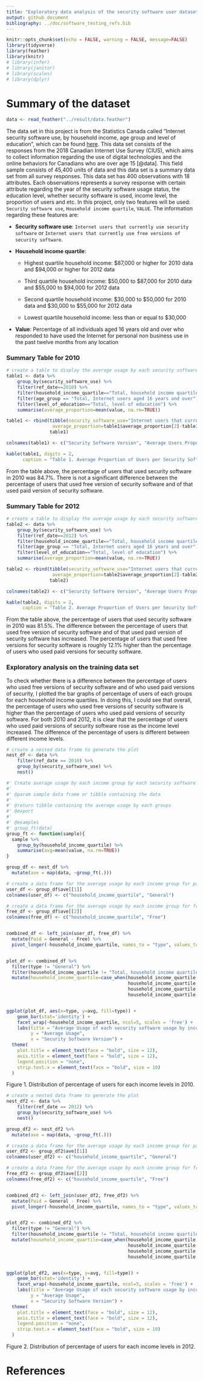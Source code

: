 ```yaml
---
title: "Exploratory data analysis of the security software user dataset"
output: github_document
bibliography: ../doc/software_testing_refs.bib
---
```


```r
knitr::opts_chunk$set(echo = FALSE, warning = FALSE, message=FALSE)
library(tidyverse)
library(feather)
library(knitr)
# library(infer)
# library(janitor)
# library(scales)
# library(dplyr)
```

# Summary of the dataset

```r
data <- read_feather("../result/data.feather")
```

The data set in this project is from the Statistics Canada called "Internet security software use, by household income, age group and level of education", which can be found [here](https://open.canada.ca/data/en/dataset/6e45b085-1fbf-4ba4-881b-f4eebbb3764e). This data set consists of the responses from the 2018 Canadian Internet Use Survey (CIUS), which aims to collect information regarding the use of digital technologies and the online behaviors for Canadians who are over age 15 [@data]. This field sample consists of 45,400 units of data and this data set is a summary data set from all survey responses. This data set has 400 observations with 18 attributes. Each observations represents a survey response with certain attribute regarding the year of the security software usage status, the education level, whether security software is used, income level, the proportion of users and etc. In this project, only two features will be used: `Security software use`, `Household income quartile`, `VALUE`. The information regarding these features are:

- **Security software use**: `Internet users that currently use security software` or `Internet users that currently use free versions of security software`.

- **Household income quartile**: 

  + Highest quartile household income: $87,000 or higher for 2010 data and $94,000 or higher for 2012 data
  
  + Third quartile household income: $50,000 to $87,000 for 2010 data and $55,000 to $94,000 for 2012 data
  
  + Second quartile household income: $30,000 to $50,000 for 2010 data and $30,000 to $55,000 for 2012 data
  
  + Lowest quartile household income: less than or equal to $30,000
  
- **Value**: Percentage of all individuals aged 16 years old and over who responded to have used the Internet for personal non business use in the past twelve months from any location



### Summary Table for 2010

```r

# create a table to display the average usage by each security software version
table1 <- data %>% 
    group_by(security_software_use) %>% 
    filter(ref_date==2010) %>% 
    filter(household_income_quartile=="Total, household income quartiles") %>% 
    filter(age_group == "Total, Internet users aged 16 years and over") %>% 
    filter(level_of_education=="Total, level of education") %>% 
    summarise(average_proportion=mean(value, na.rm=TRUE)) 

table1 <- rbind(tibble(security_software_use="Internet users that currently use paid versions of security software",
                 average_proportion=table1$average_proportion[2]-table1$average_proportion[1]),
                table1)

colnames(table1) <- c("Security Software Version", "Average Users Proportion")

kable(table1, digits = 2,
      caption = "Table 1. Average Proportion of Users per Security Software Version in 2010.") 

```

From the table above, the percentage of users that used security software in 2010 was 84.7%. There is not a significant difference between the percentage of users that used free version of security software and of that used paid version of security software. 


### Summary Table for 2012
```r

# create a table to display the average usage by each security software version
table2 <- data %>% 
    group_by(security_software_use) %>% 
    filter(ref_date==2012) %>% 
    filter(household_income_quartile=="Total, household income quartiles") %>% 
    filter(age_group == "Total, Internet users aged 16 years and over") %>% 
    filter(level_of_education=="Total, level of education") %>% 
    summarise(average_proportion=mean(value, na.rm=TRUE)) 

table2 <- rbind(tibble(security_software_use="Internet users that currently use paid versions of security software",
                 average_proportion=table2$average_proportion[2]-table2$average_proportion[1]),
                table2)

colnames(table2) <- c("Security Software Version", "Average Users Proportion")

kable(table2, digits = 2,
      caption = "Table 2. Average Proportion of Users per Security Software Version in 2012.") 

```

From the table above, the percentage of users that used security software in 2010 was 81.5%. The difference between the percentage of users that used free version of security software and of that used paid version of security software has increased. The percentage of users that used free versions for security software is roughly 12.1% higher than the percentage of users who used paid versions for security software.


### Exploratory analysis on the training data set

To check whether there is a difference between the percentage of users who used free versions of security software and of who used paid versions of security, I plotted the bar graphs of percentage of users of each groups for each household income quartiles. In doing this, I could see that overall, the percentage of users who used free versions of security software is higher than the percentage of users who used paid versions of security software. For both 2010 and 2012, it is clear that the percentage of users who used paid versions of security software rose as the income level increased. The difference of the percentage of users is different between different income levels.


```r

# create a nested data frame to generate the plot
nest_df <- data %>% 
    filter(ref_date == 2010) %>% 
    group_by(security_software_use) %>% 
    nest()

#' Create average usage by each income group by each security software version
#'
#' @param sample data frame or tibble containing the data
#'
#' @return tibble containing the average usage by each groups
#' @export
#'
#' @examples
#' group_ft(data)
group_ft <- function(sample){
  sample %>% 
    group_by(household_income_quartile) %>% 
    summarise(avg=mean(value, na.rm=TRUE))
}

group_df <- nest_df %>% 
  mutate(ave = map(data, ~group_ft(.)))

# create a data frame for the average usage by each income group for paid version of security software
user_df <- group_df$ave[[1]] 
colnames(user_df) <- c("household_income_quartile", "General")

# create a data frame for the average usage by each income group for free version of security software
free_df <- group_df$ave[[2]] 
colnames(free_df) <- c("household_income_quartile", "Free")


combined_df <- left_join(user_df, free_df) %>% 
  mutate(Paid = General - Free) %>% 
  pivot_longer(-household_income_quartile, names_to = "type", values_to = "avg") 


plot_df <- combined_df %>% 
  filter(type != "General") %>% 
  filter(household_income_quartile != "Total, household income quartiles") %>% 
  mutate(household_income_quartile=case_when(household_income_quartile == "Highest quartile household income" ~ "Highest quartile",
                                             household_income_quartile == "Lowest quartile household income" ~ "Lowest quartile",
                                             household_income_quartile == "Second quartile household income" ~ "Second quartile",
                                             household_income_quartile == "Third quartile household income" ~ "Third quartile")) 


ggplot(plot_df, aes(x=type, y=avg, fill=type)) + 
    geom_bar(stat='identity') +
    facet_wrap(~household_income_quartile, ncol=5, scales = 'free') +
    labs(title = "Average Usage of each security software usage by income group in 2010", 
         y = "Average Usage", 
         x = "Security Software Version") +
  theme(
    plot.title = element_text(face = "bold", size = 12),
    axis.title = element_text(face = "bold", size = 12),
    legend.position = "none",
    strip.text.x = element_text(face = "bold", size = 10)
  ) 

```

Figure 1. Distribution of percentage of users for each income levels in 2010.


```r

# create a nested data frame to generate the plot
nest_df2 <- data %>% 
    filter(ref_date == 2012) %>% 
    group_by(security_software_use) %>% 
    nest()

group_df2 <- nest_df2 %>% 
  mutate(ave = map(data, ~group_ft(.)))

# create a data frame for the average usage by each income group for paid version of security software
user_df2 <- group_df2$ave[[1]] 
colnames(user_df2) <- c("household_income_quartile", "General")

# create a data frame for the average usage by each income group for free version of security software
free_df2 <- group_df2$ave[[2]] 
colnames(free_df2) <- c("household_income_quartile", "Free")


combined_df2 <- left_join(user_df2, free_df2) %>% 
  mutate(Paid = General - Free) %>% 
  pivot_longer(-household_income_quartile, names_to = "type", values_to = "avg") 


plot_df2 <- combined_df2 %>% 
  filter(type != "General") %>% 
  filter(household_income_quartile != "Total, household income quartiles") %>% 
  mutate(household_income_quartile=case_when(household_income_quartile == "Highest quartile household income" ~ "Highest quartile",
                                             household_income_quartile == "Lowest quartile household income" ~ "Lowest quartile",
                                             household_income_quartile == "Second quartile household income" ~ "Second quartile",
                                             household_income_quartile == "Third quartile household income" ~ "Third quartile")) 


ggplot(plot_df2, aes(x=type, y=avg, fill=type)) + 
    geom_bar(stat='identity') +
    facet_wrap(~household_income_quartile, ncol=5, scales = 'free') +
    labs(title = "Average Usage of each security software usage by income group in 2012", 
         y = "Average Usage", 
         x = "Security Software Version") +
  theme(
    plot.title = element_text(face = "bold", size = 12),
    axis.title = element_text(face = "bold", size = 12),
    legend.position = "none",
    strip.text.x = element_text(face = "bold", size = 10)
  ) 


```

Figure 2. Distribution of percentage of users for each income levels in 2012.


# References